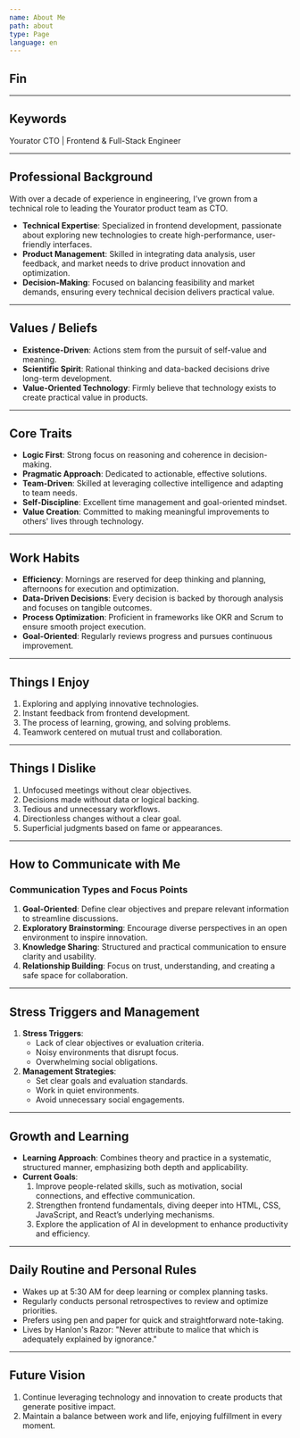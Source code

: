 ```yaml
---
name: About Me
path: about
type: Page
language: en
---
```


## **Fin**

---

## **Keywords**

Yourator CTO | Frontend & Full-Stack Engineer

---

## **Professional Background**

With over a decade of experience in engineering, I’ve grown from a technical role to leading the Yourator product team as CTO.

- **Technical Expertise**: Specialized in frontend development, passionate about exploring new technologies to create high-performance, user-friendly interfaces.
- **Product Management**: Skilled in integrating data analysis, user feedback, and market needs to drive product innovation and optimization.
- **Decision-Making**: Focused on balancing feasibility and market demands, ensuring every technical decision delivers practical value.

---

## **Values / Beliefs**

- **Existence-Driven**: Actions stem from the pursuit of self-value and meaning.
- **Scientific Spirit**: Rational thinking and data-backed decisions drive long-term development.
- **Value-Oriented Technology**: Firmly believe that technology exists to create practical value in products.

---

## **Core Traits**

- **Logic First**: Strong focus on reasoning and coherence in decision-making.
- **Pragmatic Approach**: Dedicated to actionable, effective solutions.
- **Team-Driven**: Skilled at leveraging collective intelligence and adapting to team needs.
- **Self-Discipline**: Excellent time management and goal-oriented mindset.
- **Value Creation**: Committed to making meaningful improvements to others' lives through technology.

---

## **Work Habits**

- **Efficiency**: Mornings are reserved for deep thinking and planning, afternoons for execution and optimization.
- **Data-Driven Decisions**: Every decision is backed by thorough analysis and focuses on tangible outcomes.
- **Process Optimization**: Proficient in frameworks like OKR and Scrum to ensure smooth project execution.
- **Goal-Oriented**: Regularly reviews progress and pursues continuous improvement.

---

## **Things I Enjoy**

1. Exploring and applying innovative technologies.
2. Instant feedback from frontend development.
3. The process of learning, growing, and solving problems.
4. Teamwork centered on mutual trust and collaboration.

---

## **Things I Dislike**

1. Unfocused meetings without clear objectives.
2. Decisions made without data or logical backing.
3. Tedious and unnecessary workflows.
4. Directionless changes without a clear goal.
5. Superficial judgments based on fame or appearances.

---

## **How to Communicate with Me**

### Communication Types and Focus Points

1. **Goal-Oriented**: Define clear objectives and prepare relevant information to streamline discussions.
2. **Exploratory Brainstorming**: Encourage diverse perspectives in an open environment to inspire innovation.
3. **Knowledge Sharing**: Structured and practical communication to ensure clarity and usability.
4. **Relationship Building**: Focus on trust, understanding, and creating a safe space for collaboration.

---

## **Stress Triggers and Management**

1. **Stress Triggers**:
   - Lack of clear objectives or evaluation criteria.
   - Noisy environments that disrupt focus.
   - Overwhelming social obligations.
2. **Management Strategies**:
   - Set clear goals and evaluation standards.
   - Work in quiet environments.
   - Avoid unnecessary social engagements.

---

## **Growth and Learning**

- **Learning Approach**: Combines theory and practice in a systematic, structured manner, emphasizing both depth and applicability.
- **Current Goals**:
  1. Improve people-related skills, such as motivation, social connections, and effective communication.
  2. Strengthen frontend fundamentals, diving deeper into HTML, CSS, JavaScript, and React’s underlying mechanisms.
  3. Explore the application of AI in development to enhance productivity and efficiency.

---

## **Daily Routine and Personal Rules**

- Wakes up at 5:30 AM for deep learning or complex planning tasks.
- Regularly conducts personal retrospectives to review and optimize priorities.
- Prefers using pen and paper for quick and straightforward note-taking.
- Lives by Hanlon's Razor: "Never attribute to malice that which is adequately explained by ignorance."

---

## **Future Vision**

1. Continue leveraging technology and innovation to create products that generate positive impact.
2. Maintain a balance between work and life, enjoying fulfillment in every moment.
